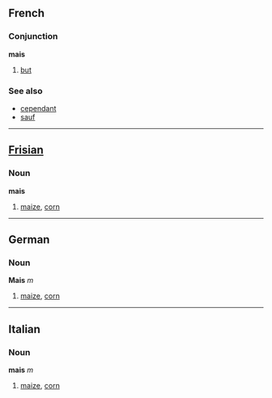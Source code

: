 ==French==
===Conjunction===
'''mais'''

# [[but]]

===See also===
*[[cependant]]
*[[sauf]]

----

==[[Frisian]]==
===Noun===
'''mais'''

# [[maize]], [[corn]]

----

==German==
===Noun===
'''Mais''' ''m''

# [[maize]], [[corn]]

----

==Italian==
===Noun===
'''mais''' ''m''

# [[maize]], [[corn]]
